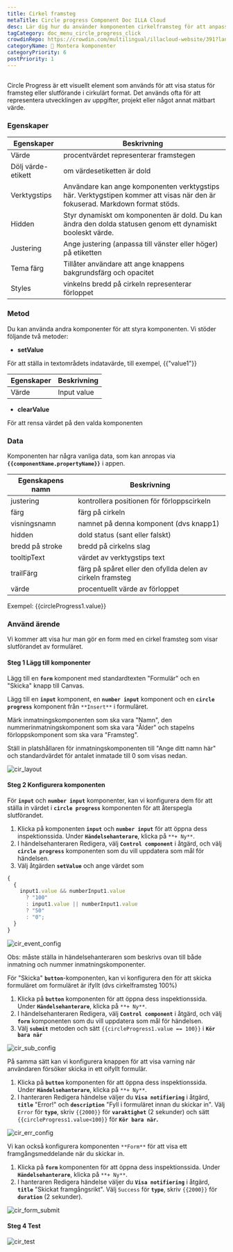 ```yaml
---
title: Cirkel framsteg
metaTitle: Circle progress Component Doc ILLA Cloud
desc: Lär dig hur du använder komponenten cirkelframsteg för att anpassa och dekorera din app i ILLA Cloud.
tagCategory: doc_menu_circle_progress_click
crowdinRepo: https://crowdin.com/multilingual/illacloud-website/391?languages=sv&filter=basic&value=0
categoryName: 🧬 Montera komponenter
categoryPriority: 6
postPriority: 1
---
```


## <h2 hidden>Vad är Circle framsteg?</h2>

Circle Progress är ett visuellt element som används för att visa status för framsteg eller slutförande i cirkulärt format. Det används ofta för att representera utvecklingen av uppgifter, projekt eller något annat mätbart värde.

### Egenskaper

| Egenskaper            | Beskrivning                                                                                                                     |
| --------------------- | ------------------------------------------------------------------------------------------------------------------------------- |
| Värde                 | procentvärdet representerar framstegen                                                                                          |
| Dölj värde-etikett    | om värdesetiketten är dold                                                                                                      |
| Verktygstips          | Användare kan ange komponenten verktygstips här. Verktygstipen kommer att visas när den är fokuserad. Markdown format stöds.    |
| Hidden                | Styr dynamiskt om komponenten är dold. Du kan ändra den dolda statusen genom ett dynamiskt booleskt värde.                      |
| Justering             | Ange justering (anpassa till vänster eller höger) på etiketten                                                                  |
| Tema färg             | Tillåter användare att ange knappens bakgrundsfärg och opacitet                                                                 |
| Styles                | vinkelns bredd på cirkeln representerar förloppet                                                                               |

### Metod

Du kan använda andra komponenter för att styra komponenten. Vi stöder följande två metoder:

-   **setValue**

För att ställa in textområdets indatavärde, till exempel, {{"value1"}}

| Egenskaper | Beskrivning |
| ---------- | ----------- |
| Värde      | Input value |

-   **clearValue**

För att rensa värdet på den valda komponenten

### Data

Komponenten har några vanliga data, som kan anropas via **`{{componentName.propertyName}}`** i appen.

| Egenskapens namn  | Beskrivning                                                             |
| ----------------- | ----------------------------------------------------------------------- |
| justering         | kontrollera positionen för förloppscirkeln                              |
| färg              | färg på cirkeln                                                         |
| visningsnamn      | namnet på denna komponent (dvs knapp1)                                  |
| hidden            | dold status (sant eller falskt)                                         |
| bredd på stroke   | bredd på cirkelns slag                                                  |
| tooltipText       | värdet av verktygstips text                                             |
| trailFärg         | färg på spåret eller den ofyllda delen av cirkeln framsteg              |
| värde             | procentuellt värde av förloppet                                         |

Exempel: {{circleProgress1.value}}

### Använd ärende

Vi kommer att visa hur man gör en form med en cirkel framsteg som visar slutförandet av formuläret.

#### Steg 1 Lägg till komponenter

Lägg till en **`form`** komponent med standardtexten "Formulär" och en "Skicka" knapp till Canvas.

Lägg till en **`input`** komponent, en **`number input`** komponent och en **`circle progress`** komponent från `**Insert**` i formuläret.

Märk inmatningskomponenten som ska vara "Namn", den nummerinmatningskomponent som ska vara "Ålder" och stapelns förloppskomponent som ska vara "Framsteg".

Ställ in platshållaren för inmatningskomponenten till "Ange ditt namn här" och standardvärdet för antalet inmatade till 0 som visas nedan.

![cir_layout](https://cdn.illacloud.com/official-website/img/official-site/components/cir_layout.jpg)

#### Steg 2 Konfigurera komponenten

För **`input`** och **`number input`** komponenter, kan vi konfigurera dem för att ställa in värdet i **`circle progress`** komponenten för att återspegla slutförandet.

1.  Klicka på komponenten **`input`** och **`number input`** för att öppna dess inspektionssida. Under **`Händelsehanterare`**, klicka på `**+ Ny**`.
2.  I händelsehanteraren Redigera, välj **`Control component`** i åtgärd, och välj **`circle progress`** komponenten som du vill uppdatera som mål för händelsen.
3.  Välj åtgärden **`setValue`** och ange värdet som

```jsx
{
  {
    input1.value && numberInput1.value
      ? "100"
      : input1.value || numberInput1.value
      ? "50"
      : "0";
  }
}
```

![cir_event_config](https://cdn.illacloud.com/official-website/img/official-site/components/cir_event_config.jpg)

Obs: måste ställa in händelsehanteraren som beskrivs ovan till både inmatning och nummer inmatningskomponenter.

För "Skicka" **`button`**-komponenten, kan vi konfigurera den för att skicka formuläret om formuläret är ifyllt (dvs cirkelframsteg 100%)

1.  Klicka på **`button`** komponenten för att öppna dess inspektionssida. Under **`Händelsehanterare`**, klicka på `**+ Ny**`.
2.  I händelsehanteraren Redigera, välj **`Control component`** i åtgärd, och välj **`form`** komponenten som du vill uppdatera som mål för händelsen.
3.  Välj **`submit`** metoden och sätt `{{circleProgress1.value == 100}}` i **`Kör bara när`**

![cir_sub_config](https://cdn.illacloud.com/official-website/img/official-site/components/cir_sub_config.jpg)

På samma sätt kan vi konfigurera knappen för att visa varning när användaren försöker skicka in ett oifyllt formulär.

1.  Klicka på **`button`** komponenten för att öppna dess inspektionssida. Under **`Händelsehanterare`**, klicka på `**+ Ny**`.
2.  I hanteraren Redigera händelse väljer du **`Visa notifiering`** i åtgärd, **`title`** "Error!" och **`description`** "Fyll i formuläret innan du skickar in". Välj `Error` för **`type`**, skriv `{{2000}}` för **`varaktighet`** (2 sekunder) och sätt `{{circleProgress1.value<100}}` för **`Kör bara när`.**

![cir_err_config](https://cdn.illacloud.com/official-website/img/official-site/components/cir_err_config.jpg)

Vi kan också konfigurera komponenten `**Form**` för att visa ett framgångsmeddelande när du skickar in.

1.  Klicka på **`form`** komponenten för att öppna dess inspektionssida. Under **`Händelsehanterare`**, klicka på `**+ Ny**`.
2.  I hanteraren Redigera händelse väljer du **`Visa notifiering`** i åtgärd, **`title`** "Skickat framgångsrikt". Välj `Success` för **`type`**, skriv `{{2000}}` för **`duration`** (2 sekunder).

![cir_form_submit](https://cdn.illacloud.com/official-website/img/official-site/components/cir_form_submiy.jpg)

#### Steg 4 Test

![cir_test](https://cdn.illacloud.com/official-website/img/official-site/components/cir_test.gif)
